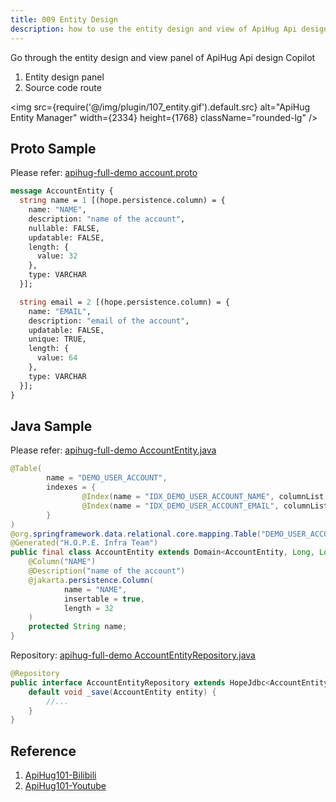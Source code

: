 ```yaml
---
title: 009 Entity Design
description: how to use the entity design and view of ApiHug Api design Copilot.
---
```


Go through the entity design and view panel of ApiHug Api design Copilot

1. Entity design panel
2. Source code route

<img src={require('@/img/plugin/107_entity.gif').default.src} alt="ApiHug Entity Manager" width={2334} height={1768} className="rounded-lg" />

## Proto Sample

Please refer: [apihug-full-demo account.proto](https://github.com/apihug/apihug-full-demo/blob/main/demo-user-proto/src/main/proto/com/apihug/demo/user/proto/domain/account.proto)

```protobuf
message AccountEntity {
  string name = 1 [(hope.persistence.column) = {
    name: "NAME",
    description: "name of the account",
    nullable: FALSE,
    updatable: FALSE,
    length: {
      value: 32
    },
    type: VARCHAR
  }];

  string email = 2 [(hope.persistence.column) = {
    name: "EMAIL",
    description: "email of the account",
    updatable: FALSE,
    unique: TRUE,
    length: {
      value: 64
    },
    type: VARCHAR
  }];
}
```

## Java Sample

Please refer: [apihug-full-demo AccountEntity.java](https://github.com/apihug/apihug-full-demo/blob/main/demo-user/src/main/stub/com/apihug/demo/user/wire/domain/AccountEntity.java)

```java
@Table(
        name = "DEMO_USER_ACCOUNT",
        indexes = {
                @Index(name = "IDX_DEMO_USER_ACCOUNT_NAME", columnList = "NAME"),
                @Index(name = "IDX_DEMO_USER_ACCOUNT_EMAIL", columnList = "EMAIL")
        }
)
@org.springframework.data.relational.core.mapping.Table("DEMO_USER_ACCOUNT")
@Generated("H.O.P.E. Infra Team")
public final class AccountEntity extends Domain<AccountEntity, Long, Long> {
    @Column("NAME")
    @Description("name of the account")
    @jakarta.persistence.Column(
            name = "NAME",
            insertable = true,
            length = 32
    )
    protected String name;
}
```

Repository: [apihug-full-demo AccountEntityRepository.java](https://github.com/apihug/apihug-full-demo/blob/main/demo-user/src/main/stub/com/apihug/demo/user/wire/domain/repository/AccountEntityRepository.java)

```java
@Repository
public interface AccountEntityRepository extends HopeJdbc<AccountEntity>, UserJdbcSupport, AccountEntityDSL, ListCrudRepository<AccountEntity, Long> {
    default void _save(AccountEntity entity) {
        //...
    }
}
```

## Reference

1. [ApiHug101-Bilibili](https://space.bilibili.com/666522636)
2. [ApiHug101-Youtube](https://youtube.com/@ApiHug?si=C1yw0poHA01zbmyj)
